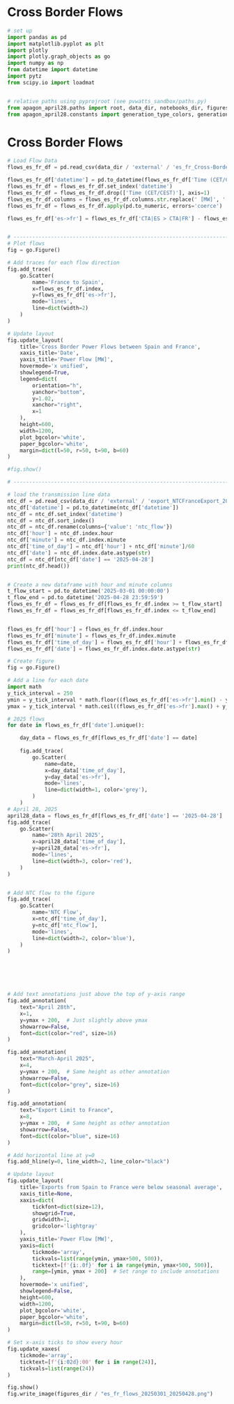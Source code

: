 # Cross Border Flows

```python
# set up
import pandas as pd
import matplotlib.pyplot as plt
import plotly
import plotly.graph_objects as go
import numpy as np
from datetime import datetime
import pytz
from scipy.io import loadmat


# relative paths using pyprojroot (see pvwatts_sandbox/paths.py)
from apagon_april28.paths import root, data_dir, notebooks_dir, figures_dir
from apagon_april28.constants import generation_type_colors, generation_type_column_order
```


# Cross Border Flows
```python
# Load Flow Data
flows_es_fr_df = pd.read_csv(data_dir / 'external' / 'es_fr_Cross-Border Physical Flow_202501010000-202601010000.csv')

flows_es_fr_df['datetime'] = pd.to_datetime(flows_es_fr_df['Time (CET/CEST)'].str.split(' - ').str[0], format='%d.%m.%Y %H:%M')
flows_es_fr_df = flows_es_fr_df.set_index('datetime')
flows_es_fr_df = flows_es_fr_df.drop(['Time (CET/CEST)'], axis=1)
flows_es_fr_df.columns = flows_es_fr_df.columns.str.replace(' [MW]', '')
flows_es_fr_df = flows_es_fr_df.apply(pd.to_numeric, errors='coerce')

flows_es_fr_df['es->fr'] = flows_es_fr_df['CTA|ES > CTA|FR'] - flows_es_fr_df['CTA|FR > CTA|ES']    


# ------------------------------------------------------------------------------------------------
# Plot flows
fig = go.Figure()

# Add traces for each flow direction
fig.add_trace(
    go.Scatter(
        name='France to Spain',
        x=flows_es_fr_df.index,
        y=flows_es_fr_df['es->fr'],
        mode='lines',
        line=dict(width=2)
    )
)

# Update layout
fig.update_layout(
    title='Cross Border Power Flows between Spain and France',
    xaxis_title='Date',
    yaxis_title='Power Flow [MW]',
    hovermode='x unified',
    showlegend=True,
    legend=dict(
        orientation="h",
        yanchor="bottom",
        y=1.02,
        xanchor="right",
        x=1
    ),
    height=600,
    width=1200,
    plot_bgcolor='white',
    paper_bgcolor='white',
    margin=dict(l=50, r=50, t=90, b=60)
)

#fig.show()

```


```python
# ------------------------------------------------------------------------------------------------

# load the transmission line data
ntc_df = pd.read_csv(data_dir / 'external' / 'export_NTCFranceExport_2025-05-04_12_16.csv', sep=';')
ntc_df['datetime'] = pd.to_datetime(ntc_df['datetime'])
ntc_df = ntc_df.set_index('datetime')
ntc_df = ntc_df.sort_index()
ntc_df = ntc_df.rename(columns={'value': 'ntc_flow'})
ntc_df['hour'] = ntc_df.index.hour
ntc_df['minute'] = ntc_df.index.minute
ntc_df['time_of_day'] = ntc_df['hour'] + ntc_df['minute']/60
ntc_df['date'] = ntc_df.index.date.astype(str)
ntc_df = ntc_df[ntc_df['date'] == '2025-04-28']
print(ntc_df.head())


# Create a new dataframe with hour and minute columns
t_flow_start = pd.to_datetime('2025-03-01 00:00:00')
t_flow_end = pd.to_datetime('2025-04-28 23:59:59')
flows_es_fr_df = flows_es_fr_df[flows_es_fr_df.index >= t_flow_start]
flows_es_fr_df = flows_es_fr_df[flows_es_fr_df.index <= t_flow_end]


flows_es_fr_df['hour'] = flows_es_fr_df.index.hour
flows_es_fr_df['minute'] = flows_es_fr_df.index.minute
flows_es_fr_df['time_of_day'] = flows_es_fr_df['hour'] + flows_es_fr_df['minute']/60
flows_es_fr_df['date'] = flows_es_fr_df.index.date.astype(str)

# Create figure
fig = go.Figure()

# Add a line for each date
import math
y_tick_interval = 250
ymin = y_tick_interval * math.floor((flows_es_fr_df['es->fr'].min() - y_tick_interval) / y_tick_interval)
ymax = y_tick_interval * math.ceil((flows_es_fr_df['es->fr'].max() + y_tick_interval) / y_tick_interval)

# 2025 flows
for date in flows_es_fr_df['date'].unique():

    day_data = flows_es_fr_df[flows_es_fr_df['date'] == date]
    
    fig.add_trace(
        go.Scatter(
            name=date,
            x=day_data['time_of_day'],
            y=day_data['es->fr'],
            mode='lines',
            line=dict(width=1, color='grey'),
        )
    )
# April 28, 2025
april28_data = flows_es_fr_df[flows_es_fr_df['date'] == '2025-04-28']
fig.add_trace(
    go.Scatter(
        name='28th April 2025',
        x=april28_data['time_of_day'],
        y=april28_data['es->fr'],
        mode='lines',
        line=dict(width=3, color='red'),
    )
)


# Add NTC flow to the figure
fig.add_trace(
    go.Scatter(
        name='NTC Flow',
        x=ntc_df['time_of_day'], 
        y=ntc_df['ntc_flow'],
        mode='lines',
        line=dict(width=2, color='blue'),
    )
)






# Add text annotations just above the top of y-axis range
fig.add_annotation(
    text="April 28th",
    x=1,
    y=ymax + 200,  # Just slightly above ymax
    showarrow=False,
    font=dict(color="red", size=16)
)

fig.add_annotation(
    text="March-April 2025",
    x=4,
    y=ymax + 200,  # Same height as other annotation
    showarrow=False,
    font=dict(color="grey", size=16)
)

fig.add_annotation(
    text="Export Limit to France",
    x=8,
    y=ymax + 200,  # Same height as other annotation
    showarrow=False,
    font=dict(color="blue", size=16)
)

# Add horizontal line at y=0
fig.add_hline(y=0, line_width=2, line_color="black")

# Update layout
fig.update_layout(
    title='Exports from Spain to France were below seasonal average',
    xaxis_title=None,
    xaxis=dict(
        tickfont=dict(size=12),
        showgrid=True,
        gridwidth=1,
        gridcolor='lightgray'
    ),
    yaxis_title='Power Flow [MW]',
    yaxis=dict(
        tickmode='array',
        tickvals=list(range(ymin, ymax+500, 500)),
        ticktext=[f'{i:.0f}' for i in range(ymin, ymax+500, 500)],
        range=[ymin, ymax + 200]  # Set range to include annotations
    ),
    hovermode='x unified',
    showlegend=False,
    height=600,
    width=1200,
    plot_bgcolor='white',
    paper_bgcolor='white',
    margin=dict(l=50, r=50, t=90, b=60)
)

# Set x-axis ticks to show every hour
fig.update_xaxes(
    tickmode='array',
    ticktext=[f'{i:02d}:00' for i in range(24)],
    tickvals=list(range(24))
)

fig.show()
fig.write_image(figures_dir / "es_fr_flows_20250301_20250428.png")

``` 